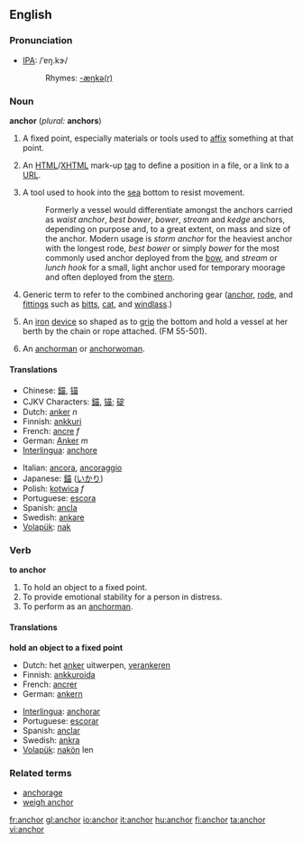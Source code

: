 ==English==

===Pronunciation===
*[[IPA]]: /ˈɐŋ.kɝ/
*:Rhymes: [[Rhymes:English:-æŋkə(r)|-æŋkə(r)]]

===Noun===
'''anchor''' (''plural:'' '''anchors''')

# A fixed point, especially materials or tools used to [[affix]] something at that point.
# {{internet}} An [[HTML]]/[[XHTML]] mark-up [[tag]] to define a position in a file, or a link to a [[URL]].
# {{nautical}} A tool used to hook into the [[sea]] bottom to resist movement.
#: Formerly a vessel would differentiate amongst the anchors carried as ''waist anchor'', ''best bower'', ''bower'', ''stream'' and ''kedge'' anchors, depending on purpose and, to a great extent, on mass and size of the anchor. Modern usage is ''storm anchor'' for the heaviest anchor with the longest rode, ''best bower'' or simply ''bower'' for the most commonly used anchor deployed from the [[bow]], and ''stream'' or ''lunch hook'' for a small, light anchor used for temporary moorage and often deployed from the [[stern]].
# {{nautical}} Generic term to refer to the combined anchoring gear ([[anchor]], [[rode]], and [[fittings]] such as [[bitts]], [[cat]], and [[windlass]].)
# {{nautical}} An [[iron]] [[device]] so shaped as to [[grip]] the bottom and hold a vessel at her berth by the chain or rope attached. (FM 55-501).
# {{television}} An [[anchorman]] or [[anchorwoman]].

====Translations====
{{top}}
*Chinese: [[錨]], [[锚]]
*CJKV Characters: [[錨]], [[锚]]; [[碇]]
*Dutch: [[anker]] ''n''
*Finnish: [[ankkuri]]
*French: [[ancre]] ''f''
*German: [[Anker]] ''m''
*[[Interlingua]]: [[anchore]] 
{{mid}}
*Italian: [[ancora]], [[ancoraggio]] 
*Japanese: [[錨]] ([[いかり]])
*Polish: [[kotwica]] ''f''
*Portuguese: [[escora]] 
*Spanish: [[ancla]] 
*Swedish: [[ankare]]
*[[Volapük]]: [[nak]]
{{bottom}}

===Verb===
'''to anchor'''
# To hold an object to a fixed point.
# To provide emotional stability for a person in distress.
# To perform as an [[anchorman]].

====Translations====
'''hold an object to a fixed point'''
{{top}}
*Dutch: het [[anker]] uitwerpen, [[verankeren]]
*Finnish: [[ankkuroida]]
*French: [[ancrer]]
*German: [[ankern]]
{{mid}}
*[[Interlingua]]: [[anchorar]] 
*Portuguese: [[escorar]] 
*Spanish: [[anclar]]
*Swedish: [[ankra]] 
*[[Volapük]]: [[nakön]] len
{{bottom}}

===Related terms===
*[[anchorage]]
*[[weigh anchor]]<!-- surely not "way anchor" right? -->

[[fr:anchor]]
[[gl:anchor]]
[[io:anchor]]
[[it:anchor]]
[[hu:anchor]]
[[fi:anchor]]
[[ta:anchor]]
[[vi:anchor]]